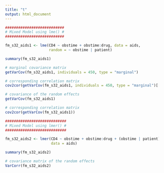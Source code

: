 ```yaml
---
title: "t"
output: html_document
---
```


```r
###########################
# Mixed Model using lme() #
###########################

fm_s32_aids1 <- lme(CD4 ~ obstime + obstime:drug, data = aids,
                    random = ~ obstime | patient)

summary(fm_s32_aids1)

# marginal covariance matrix
getVarCov(fm_s32_aids1, individuals = 450, type = "marginal")

# corresponding correlation matrix
cov2cor(getVarCov(fm_s32_aids1, individuals = 450, type = "marginal")[[1]])

# covariance of the random effects
getVarCov(fm_s32_aids1)

# corresponding correlation matrix
cov2cor(getVarCov(fm_s32_aids1))

############################
# Mixed Model using lmer() #
############################

fm_s32_aids2 <- lmer(CD4 ~ obstime + obstime:drug + (obstime | patient),
                     data = aids)

summary(fm_s32_aids2)

# covariance matrix of the random effects
VarCorr(fm_s32_aids2)
```

